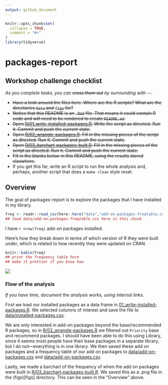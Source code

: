 ```yaml
---
output: github_document
---
```


<!-- README.md is generated from README.Rmd. Please edit that file -->

```r
knitr::opts_chunk$set(
  collapse = TRUE,
  comment = "#>"
)
library(tidyverse)
```

# packages-report

## Workshop challenge checklist

*As you complete tasks, you can ~~cross them out~~ by surrounding with `~~`.*

* ~~Have a look around the files here. Where are the R scripts? What are the directories `data` and `figs` for?~~
* ~~Notice that this README is an `.Rmd` file. That means it could contain R code and will need to be rendered to create `README.md`.~~
* ~~Open [R/01_write-installed-packages.R](R/01_write-installed-packages.R). Write the script as directed. Run it. Commit and push the current state.~~
* ~~Open [R/02_wrangle-packages.R](R/02_wrangle-packages.R). Fill in the missing pieces of the script as directed. Run it. Commit and push the current state.~~
* ~~Open [R/03_barchart-packages-built.R](R/03_barchart-packages-built.R). Fill in the missing pieces of the script as directed. Run it. Commit and push the current state.~~
* ~~Fill in the blanks below in this README, using the results stored elsewhere.~~
* If you get this far, write an R script to run the whole analysis and, perhaps, another script that does a `make clean` style reset.

## Overview

The goal of packages-report is to explore the packages that I have installed in my library.

```r
freq <- readr::read_csv(here::here("data","add-on-packages-freqtable.csv"))
## load data/add-on-packages-freqtable.csv here in this chunk
```

I have `r nrow(freq)` add-on packages installed.

Here's how they break down in terms of which version of R they were built under, which is related to how recently they were updated on CRAN.

```r
knitr::kable(freq)
## print the frequency table here
## make it prettier if you know how
```

![](figs/built-barchart.png)

### Flow of the analysis

*If you have time, document the analysis works, using internal links.*

First we load our installed packages as a data frame in [01_write-installed-packages.R](R/01_write-installed-packages.R). We selected columns of interest and save the file to [data/installed-packages.csv](data/installed-packages.csv).

We are only interested in add-on packages beyond the base/recommended R packages, so in [R/02_wrangle-packages.R](R/02_wrangle-packages.R) we filtered out `Priority` base and recommend packages. I should have been able to do this using Library, since it seems most people have their base packages in a separate library, but I do not---everything is in one library. We then saved these add on packages and a frequency table of our add on packages to [data/add-on-packages.csv](data/add-on-packages.csv) and [data/add-on-packages.csv](data/add-on-packages-freqtable.csv).

Lastly, we made a barchart of the frequency of when the add on packages were built in [R/03_barchart-packages-built.R](R/03_barchart-packages-built.R). We saved this as a .png file in the (figs)[figs] directory. This can be seen in the "Overview" above.

